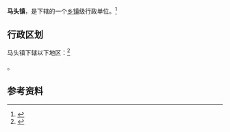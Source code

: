 {{中国乡级行政区|37/13/22/101/000}}

'''马头镇'''，是{{PRC admin/fullname|37/13/22/101/000|3}}下辖的一个[[乡镇|乡镇]]级行政单位。<ref>{{PRC admin/ref sgc|{{PRC admin/parent|37/13/22/101/000}}}}</ref>

== 行政区划 ==

马头镇下辖以下地区：<ref>{{PRC admin/ref sgc|37/13/22/101/000}}</ref>

{{PRC admin/children|37/13/22/101/000}}。

== 参考资料 ==

{{reflist}}

{{行政区划小作品}}
{{PRC admin/navcat|37/13/22/101/000}}